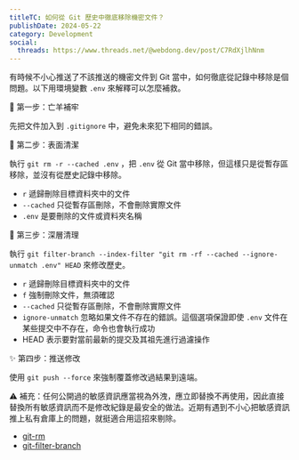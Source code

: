 ```yaml
---
titleTC: 如何從 Git 歷史中徹底移除機密文件？
publishDate: 2024-05-22
category: Development
social:
  threads: https://www.threads.net/@webdong.dev/post/C7RdXjlhNnm
---
```


有時候不小心推送了不該推送的機密文件到 Git 當中，如何徹底從記錄中移除是個問題。以下用環境變數 `.env` 來解釋可以怎麼補救。

🐑 第一步：亡羊補牢

先把文件加入到 `.gitignore` 中，避免未來犯下相同的錯誤。

🌿 第二步：表面清潔

執行 `git rm -r --cached .env` ，把 `.env` 從 Git 當中移除，但這樣只是從暫存區移除，並沒有從歷史記錄中移除。

- `r` 遞歸刪除目標資料夾中的文件
- `--cached` 只從暫存區刪除，不會刪除實際文件
- `.env` 是要刪除的文件或資料夾名稱

🧽 第三步：深層清理

執行 `git filter-branch --index-filter "git rm -rf --cached --ignore-unmatch .env" HEAD` 來修改歷史。

- `r` 遞歸刪除目標資料夾中的文件
- `f` 強制刪除文件，無須確認
- `--cached` 只從暫存區刪除，不會刪除實際文件
- `ignore-unmatch` 忽略如果文件不存在的錯誤。這個選項保證即使 `.env` 文件在某些提交中不存在，命令也會執行成功
- HEAD 表示要對當前最新的提交及其祖先進行過濾操作

✨ 第四步：推送修改

使用 `git push --force` 來強制覆蓋修改過結果到遠端。

⚠ 補充：任何公開過的敏感資訊應當視為外洩，應立即替換不再使用，因此直接替換所有敏感資訊而不是修改紀錄是最安全的做法。近期有遇到不小心把敏感資訊推上私有倉庫上的問題，就挺適合用這招來剔除。

- [git-rm](https://git-scm.com/docs/git-rm)
- [git-filter-branch](https://git-scm.com/docs/git-filter-branch)
